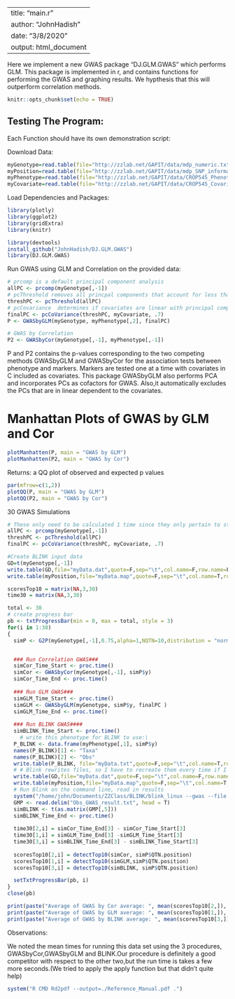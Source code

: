 
---
title: "main.r"
author: "JohnHadish"
date: "3/8/2020"
output: html_document
---

Here we implement a new GWAS package "DJ.GLM.GWAS" which performs GLM.
This package is implemented in r, and contains functions for performing the GWAS and graphing results.
We hypthesis that this will outperform correlation methods.



```r
knitr::opts_chunk$set(echo = TRUE)
```

## Testing The Program:
Each Function should have its own demonstration script: 

Download Data:
```r
myGenotype=read.table(file="http://zzlab.net/GAPIT/data/mdp_numeric.txt",head=T)
myPosition=read.table(file="http://zzlab.net/GAPIT/data/mdp_SNP_information.txt",head=T)
myPhenotype=read.table(file="http://zzlab.net/GAPIT/data/CROP545_Phenotype.txt",head=T)
myCovariate=read.table(file="http://zzlab.net/GAPIT/data/CROP545_Covariates.txt",head=T)
```

Load Dependencies and Packages:
```r
library(plotly)
library(ggplot2)
library(gridExtra)
library(knitr)

library(devtools)
install_github("JohnHadish/DJ.GLM.GWAS")
library(DJ.GLM.GWAS)
```

Run GWAS using GLM and Correlation on the provided data:
```r
# prcomp is a default principal component analysis
allPC <- prcomp(myGenotype[,-1])
# pcThreshold removes all princpal components that account for less than threshold
threshPC <- pcThreshold(allPC)
# pcCovariance  determines if covariates are linear with principal components
finalPC <- pcCoVariance(threshPC, myCovariate, .7)
P <- GWASbyGLM(myGenotype, myPhenotype[,2], finalPC)

# GWAS by Correlation
P2 <- GWASbyCor(myGenotype[,-1], myPhenotype[,-1])
```
P and P2 contains the p-values corresponding to the two competing methods GWASbyGLM and GWASbyCor for the association tests between phenotype and markers. Markers are tested one at a time with covariates in C included as covariates.
This package GWASbyGLM also performs PCA and incorporates PCs as cofactors for GWAS.  Also,it automatically excludes the PCs that are in linear dependent to the covariates. 


# Manhattan Plots of GWAS by GLM and Cor
```r
plotManhatten(P, main = "GWAS by GLM")
plotManhatten(P2, main = "GWAS by Cor")
```
 

Returns: a QQ plot of observed and expected p values
```r
par(mfrow=c(1,2))
plotQQ(P, main = "GWAS by GLM")
plotQQ(P2, main = "GWAS by Cor")
```

30 GWAS Simulations
```r
# These only need to be calculated 1 time since they only pertain to structure of Genotype
allPC <- prcomp(myGenotype[,-1])
threshPC <- pcThreshold(allPC)
finalPC <- pcCoVariance(threshPC, myCovariate, .7)

#Create BLINK input data
GD=t(myGenotype[,-1])
write.table(GD,file="myData.dat",quote=F,sep="\t",col.name=F,row.name=F)
write.table(myPosition,file="myData.map",quote=F,sep="\t",col.name=T,row.name=F)

scoresTop10 = matrix(NA,3,30)
time30 = matrix(NA,3,30)

total <- 30
# create progress bar
pb <- txtProgressBar(min = 0, max = total, style = 3)
for(i in 1:30)
{
  simP <- G2P(myGenotype[,-1],0.75,alpha=1,NQTN=10,distribution = "norm")


  ### Run Correlation GWAS###
  simCor_Time_Start <- proc.time()
  simCor <- GWASbyCor(myGenotype[,-1], simP$y)
  simCor_Time_End <- proc.time()
  
  ### Run GLM GWAS###
  simGLM_Time_Start <- proc.time()
  simGLM <- GWASbyGLM(myGenotype, simP$y, finalPC )
  simGLM_Time_End <- proc.time()
  
  ### Run BLINK GWAS####
  simBLINK_Time_Start <- proc.time()
    # write this phenotype for BLINK to use:\
  P_BLINK <- data.frame(myPhenotype[,1], simP$y)
  names(P_BLINK)[1] <- "Taxa"
  names(P_BLINK)[2] <- "Obs"
  write.table(P_BLINK, file="myData.txt",quote=F,sep="\t",col.name=T,row.name=F)
  # # Blink rewrites files, so I have to recreate them every time if I wantit to run
  write.table(GD,file="myData.dat",quote=F,sep="\t",col.name=F,row.name=F)
  write.table(myPosition,file="myData.map",quote=F,sep="\t",col.name=T,row.name=F)
  # Run Blink on the command line, read in results
  system("/home/john/Documents/ZZClass/BLINK/blink_linux --gwas --file myData --numeric", wait = TRUE, ignore.stdout = TRUE, ignore.stderr = TRUE)
  GMP <- read.delim("Obs_GWAS_result.txt", head = T)
  simBLINK <- t(as.matrix(GMP[,5]))
  simBLINK_Time_End <- proc.time()
  
  time30[2,i] = simCor_Time_End[3] - simCor_Time_Start[3]
  time30[1,i] = simGLM_Time_End[3] -simGLM_Time_Start[3] 
  time30[3,i] = simBLINK_Time_End[3] - simBLINK_Time_Start[3]
  
  scoresTop10[2,i] = detectTop10(simCor, simP$QTN.position)
  scoresTop10[1,i] = detectTop10(simGLM,simP$QTN.position)
  scoresTop10[3,i] = detectTop10(simBLINK, simP$QTN.position)

  setTxtProgressBar(pb, i)
}
close(pb)

print(paste("Average of GWAS by Cor average: ", mean(scoresTop10[2,]), "SD: ", sd(scoresTop10[2,]), "Time: ", mean(time30[2,])))
print(paste("Average of GWAS by GLM average: ", mean(scoresTop10[1,]), "SD: ", sd(scoresTop10[1,]), "Time: ", mean(time30[1,])))
print(paste("Average of GWAS by BLINK average: ", mean(scoresTop10[3,]), "SD: ", sd(scoresTop10[3,]), "Time: ", mean(time30[3,])))
```
Observations:

We noted the mean times for running this data set using the 3 procedures, GWASbyCor,GWASbyGLM and BLINK.Our procedure is definitely a  good competitor with respect to the other two,but the run time is takes a few more seconds.(We tried to apply the apply function but that didn't quite help)
```r
system("R CMD Rd2pdf --output=./Reference_Manual.pdf .")
```

